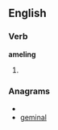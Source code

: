 ==English==

===Verb===
'''ameling'''

# {{present participle of|[[amel]]}}

===Anagrams===
* {{alphagram|aegilmn}}
* [[geminal#English|geminal]]